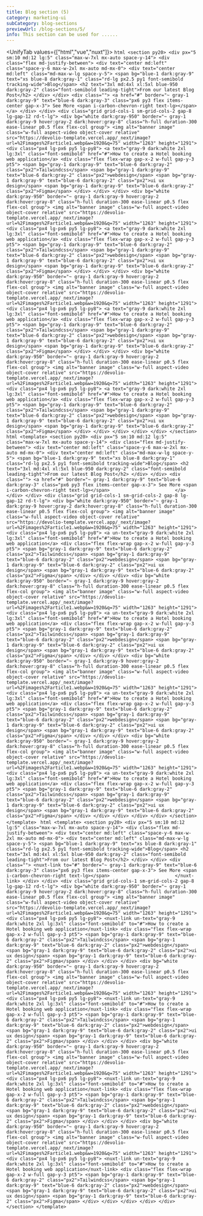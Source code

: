 ```yaml
---
title: Blog section (5)
category: marketing-ui
subCategory: blog-sections
previewUrl: /blog-sections/5/
info: This section can be used for ......
---
```


<UnifyTab values={["html","vue","nuxt"]}>
    <TabPanel value="html">
    ```html
    <section py20>
        <div px="5 sm:10 md:12 lg:5" class="max-w-7xl mx-auto space-y-14">
            <div class="flex md-justify-between">
                <div text="center md:left" class="space-y-6 max-w-2xl mx-auto md-mx-0">
                    <div text="center md:left" class="md-max-w-lg space-y-5">
                        <span bg="blue-1 dark:gray-9" text="xs blue-8 dark:gray-1" class="rd-lg px2.5 py1 font-semibold tracking-wide">Blog</span>
                        <h2 text="3xl md:4xl xl:5xl blue-950 dark:gray-2" class="font-semibold leading-tight">From our latest Blog Post</h2>
                    </div>
                </div>
                <div class="">
                    <a href="#" border="~ gray-1 dark:gray-9" text="blue-6 dark:gray-3" class="px6 py3 flex items-center gap-x-3">
                        See More
                        <span i-carbon-chevron-right text-lg></span>                       
                    </a>
                </div>
            </div>
            <div class="grid grid-cols-1 sm-grid-cols-2 gap-8 lg-gap-12 rd-t-lg">
                <div bg="white dark:gray-950" border="~ gray-1 dark:gray-9 hover:gray-2 dark:hover:gray-8" class="h-full duration-300 ease-linear p0.5 flex flex-col group">
                    <img alt="banner image" class="w-full aspect-video object-cover relative" src="https://devolio-template.vercel.app/_next/image?url=%2Fimages%2Farticle1.webp&w=1920&q=75" width="1263" height="1291">
                    <div class="px4 lg-px6 py5 lg-py8">
                        <a text="gray-9 dark:white 2xl lg:3xl" class="font-semibold" href="#">How to create a Hotel booking web application</a>
                        <div class="flex flex-wrap gap-x-2 w-full gap-y-3 pt5">
                            <span bg="gray-1 dark:gray-9" text="blue-6 dark:gray-2" class="px2">Tailwindcss</span>
                            <span bg="gray-1 dark:gray-9" text="blue-6 dark:gray-2" class="px2">webdesign</span>
                            <span bg="gray-1 dark:gray-9" text="blue-6 dark:gray-2" class="px2">ui ux design</span>
                            <span bg="gray-1 dark:gray-9" text="blue-6 dark:gray-2" class="px2">Figma</span>
                        </div>
                    </div>
                </div>
                <div bg="white dark:gray-950" border="~ gray-1 dark:gray-9 hover:gray-2 dark:hover:gray-8" class="h-full duration-300 ease-linear p0.5 flex flex-col group">
                    <img alt="banner image" class="w-full aspect-video object-cover relative" src="https://devolio-template.vercel.app/_next/image?url=%2Fimages%2Farticle1.webp&w=1920&q=75" width="1263" height="1291">
                    <div class="px4 lg-px6 py5 lg-py8">
                        <a text="gray-9 dark:white 2xl lg:3xl" class="font-semibold" href="#">How to create a Hotel booking web application</a>
                        <div class="flex flex-wrap gap-x-2 w-full gap-y-3 pt5">
                            <span bg="gray-1 dark:gray-9" text="blue-6 dark:gray-2" class="px2">Tailwindcss</span>
                            <span bg="gray-1 dark:gray-9" text="blue-6 dark:gray-2" class="px2">webdesign</span>
                            <span bg="gray-1 dark:gray-9" text="blue-6 dark:gray-2" class="px2">ui ux design</span>
                            <span bg="gray-1 dark:gray-9" text="blue-6 dark:gray-2" class="px2">Figma</span>
                        </div>
                    </div>
                </div>
                <div bg="white dark:gray-950" border="~ gray-1 dark:gray-9 hover:gray-2 dark:hover:gray-8" class="h-full duration-300 ease-linear p0.5 flex flex-col group">
                    <img alt="banner image" class="w-full aspect-video object-cover relative" src="https://devolio-template.vercel.app/_next/image?url=%2Fimages%2Farticle1.webp&w=1920&q=75" width="1263" height="1291">
                    <div class="px4 lg-px6 py5 lg-py8">
                        <a text="gray-9 dark:white 2xl lg:3xl" class="font-semibold" href="#">How to create a Hotel booking web application</a>
                        <div class="flex flex-wrap gap-x-2 w-full gap-y-3 pt5">
                            <span bg="gray-1 dark:gray-9" text="blue-6 dark:gray-2" class="px2">Tailwindcss</span>
                            <span bg="gray-1 dark:gray-9" text="blue-6 dark:gray-2" class="px2">webdesign</span>
                            <span bg="gray-1 dark:gray-9" text="blue-6 dark:gray-2" class="px2">ui ux design</span>
                            <span bg="gray-1 dark:gray-9" text="blue-6 dark:gray-2" class="px2">Figma</span>
                        </div>
                    </div>
                </div>
                <div bg="white dark:gray-950" border="~ gray-1 dark:gray-9 hover:gray-2 dark:hover:gray-8" class="h-full duration-300 ease-linear p0.5 flex flex-col group">
                    <img alt="banner image" class="w-full aspect-video object-cover relative" src="https://devolio-template.vercel.app/_next/image?url=%2Fimages%2Farticle1.webp&w=1920&q=75" width="1263" height="1291">
                    <div class="px4 lg-px6 py5 lg-py8">
                        <a text="gray-9 dark:white 2xl lg:3xl" class="font-semibold" href="#">How to create a Hotel booking web application</a>
                        <div class="flex flex-wrap gap-x-2 w-full gap-y-3 pt5">
                            <span bg="gray-1 dark:gray-9" text="blue-6 dark:gray-2" class="px2">Tailwindcss</span>
                            <span bg="gray-1 dark:gray-9" text="blue-6 dark:gray-2" class="px2">webdesign</span>
                            <span bg="gray-1 dark:gray-9" text="blue-6 dark:gray-2" class="px2">ui ux design</span>
                            <span bg="gray-1 dark:gray-9" text="blue-6 dark:gray-2" class="px2">Figma</span>
                        </div>
                    </div>
                </div>
            </div>
        </div>
    </section>
    ```
    </TabPanel>
    <TabPanel value="vue">
    ```html
  <template>
      <section py20>
          <div px="5 sm:10 md:12 lg:5" class="max-w-7xl mx-auto space-y-14">
              <div class="flex md-justify-between">
                  <div text="center md:left" class="space-y-6 max-w-2xl mx-auto md-mx-0">
                      <div text="center md:left" class="md-max-w-lg space-y-5">
                          <span bg="blue-1 dark:gray-9" text="xs blue-8 dark:gray-1" class="rd-lg px2.5 py1 font-semibold tracking-wide">Blog</span>
                          <h2 text="3xl md:4xl xl:5xl blue-950 dark:gray-2" class="font-semibold leading-tight">From our latest Blog Post</h2>
                      </div>
                  </div>
                  <div class="">
                      <a href="#" border="~ gray-1 dark:gray-9" text="blue-6 dark:gray-3" class="px6 py3 flex items-center gap-x-3">
                          See More
                          <span i-carbon-chevron-right text-lg></span>                       
                      </a>
                  </div>
              </div>
              <div class="grid grid-cols-1 sm-grid-cols-2 gap-8 lg-gap-12 rd-t-lg">
                  <div bg="white dark:gray-950" border="~ gray-1 dark:gray-9 hover:gray-2 dark:hover:gray-8" class="h-full duration-300 ease-linear p0.5 flex flex-col group">
                      <img alt="banner image" class="w-full aspect-video object-cover relative" src="https://devolio-template.vercel.app/_next/image?url=%2Fimages%2Farticle1.webp&w=1920&q=75" width="1263" height="1291">
                      <div class="px4 lg-px6 py5 lg-py8">
                          <a un-text="gray-9 dark:white 2xl lg:3xl" class="font-semibold" href="#">How to create a Hotel booking web application</a>
                          <div class="flex flex-wrap gap-x-2 w-full gap-y-3 pt5">
                              <span bg="gray-1 dark:gray-9" text="blue-6 dark:gray-2" class="px2">Tailwindcss</span>
                              <span bg="gray-1 dark:gray-9" text="blue-6 dark:gray-2" class="px2">webdesign</span>
                              <span bg="gray-1 dark:gray-9" text="blue-6 dark:gray-2" class="px2">ui ux design</span>
                              <span bg="gray-1 dark:gray-9" text="blue-6 dark:gray-2" class="px2">Figma</span>
                          </div>
                      </div>
                  </div>
                  <div bg="white dark:gray-950" border="~ gray-1 dark:gray-9 hover:gray-2 dark:hover:gray-8" class="h-full duration-300 ease-linear p0.5 flex flex-col group">
                      <img alt="banner image" class="w-full aspect-video object-cover relative" src="https://devolio-template.vercel.app/_next/image?url=%2Fimages%2Farticle1.webp&w=1920&q=75" width="1263" height="1291">
                      <div class="px4 lg-px6 py5 lg-py8">
                          <a un-text="gray-9 dark:white 2xl lg:3xl" class="font-semibold" href="#">How to create a Hotel booking web application</a>
                          <div class="flex flex-wrap gap-x-2 w-full gap-y-3 pt5">
                              <span bg="gray-1 dark:gray-9" text="blue-6 dark:gray-2" class="px2">Tailwindcss</span>
                              <span bg="gray-1 dark:gray-9" text="blue-6 dark:gray-2" class="px2">webdesign</span>
                              <span bg="gray-1 dark:gray-9" text="blue-6 dark:gray-2" class="px2">ui ux design</span>
                              <span bg="gray-1 dark:gray-9" text="blue-6 dark:gray-2" class="px2">Figma</span>
                          </div>
                      </div>
                  </div>
                  <div bg="white dark:gray-950" border="~ gray-1 dark:gray-9 hover:gray-2 dark:hover:gray-8" class="h-full duration-300 ease-linear p0.5 flex flex-col group">
                      <img alt="banner image" class="w-full aspect-video object-cover relative" src="https://devolio-template.vercel.app/_next/image?url=%2Fimages%2Farticle1.webp&w=1920&q=75" width="1263" height="1291">
                      <div class="px4 lg-px6 py5 lg-py8">
                          <a un-text="gray-9 dark:white 2xl lg:3xl" class="font-semibold" href="#">How to create a Hotel booking web application</a>
                          <div class="flex flex-wrap gap-x-2 w-full gap-y-3 pt5">
                              <span bg="gray-1 dark:gray-9" text="blue-6 dark:gray-2" class="px2">Tailwindcss</span>
                              <span bg="gray-1 dark:gray-9" text="blue-6 dark:gray-2" class="px2">webdesign</span>
                              <span bg="gray-1 dark:gray-9" text="blue-6 dark:gray-2" class="px2">ui ux design</span>
                              <span bg="gray-1 dark:gray-9" text="blue-6 dark:gray-2" class="px2">Figma</span>
                          </div>
                      </div>
                  </div>
                  <div bg="white dark:gray-950" border="~ gray-1 dark:gray-9 hover:gray-2 dark:hover:gray-8" class="h-full duration-300 ease-linear p0.5 flex flex-col group">
                      <img alt="banner image" class="w-full aspect-video object-cover relative" src="https://devolio-template.vercel.app/_next/image?url=%2Fimages%2Farticle1.webp&w=1920&q=75" width="1263" height="1291">
                      <div class="px4 lg-px6 py5 lg-py8">
                          <a un-text="gray-9 dark:white 2xl lg:3xl" class="font-semibold" href="#">How to create a Hotel booking web application</a>
                          <div class="flex flex-wrap gap-x-2 w-full gap-y-3 pt5">
                              <span bg="gray-1 dark:gray-9" text="blue-6 dark:gray-2" class="px2">Tailwindcss</span>
                              <span bg="gray-1 dark:gray-9" text="blue-6 dark:gray-2" class="px2">webdesign</span>
                              <span bg="gray-1 dark:gray-9" text="blue-6 dark:gray-2" class="px2">ui ux design</span>
                              <span bg="gray-1 dark:gray-9" text="blue-6 dark:gray-2" class="px2">Figma</span>
                          </div>
                      </div>
                  </div>
              </div>
          </div>
      </section>
  </template>
    ```
    </TabPanel>
    <TabPanel value="nuxt">
    ```html
  <template>
      <section py20>
          <div px="5 sm:10 md:12 lg:5" class="max-w-7xl mx-auto space-y-14">
              <div class="flex md-justify-between">
                  <div text="center md:left" class="space-y-6 max-w-2xl mx-auto md-mx-0">
                      <div text="center md:left" class="md-max-w-lg space-y-5">
                          <span bg="blue-1 dark:gray-9" text="xs blue-8 dark:gray-1" class="rd-lg px2.5 py1 font-semibold tracking-wide">Blog</span>
                          <h2 text="3xl md:4xl xl:5xl blue-950 dark:gray-2" class="font-semibold leading-tight">From our latest Blog Post</h2>
                      </div>
                  </div>
                  <div class="">
                      <nuxt-link to="#" border="~ gray-1 dark:gray-9" text="blue-6 dark:gray-3" class="px6 py3 flex items-center gap-x-3">
                          See More
                          <span i-carbon-chevron-right text-lg></span>                       
                      </nuxt-link>
                  </div>
              </div>
              <div class="grid grid-cols-1 sm-grid-cols-2 gap-8 lg-gap-12 rd-t-lg">
                  <div bg="white dark:gray-950" border="~ gray-1 dark:gray-9 hover:gray-2 dark:hover:gray-8" class="h-full duration-300 ease-linear p0.5 flex flex-col group">
                      <img alt="banner image" class="w-full aspect-video object-cover relative" src="https://devolio-template.vercel.app/_next/image?url=%2Fimages%2Farticle1.webp&w=1920&q=75" width="1263" height="1291">
                      <div class="px4 lg-px6 py5 lg-py8">
                          <nuxt-link un-text="gray-9 dark:white 2xl lg:3xl" class="font-semibold" to="#">How to create a Hotel booking web application</nuxt-link>
                          <div class="flex flex-wrap gap-x-2 w-full gap-y-3 pt5">
                              <span bg="gray-1 dark:gray-9" text="blue-6 dark:gray-2" class="px2">Tailwindcss</span>
                              <span bg="gray-1 dark:gray-9" text="blue-6 dark:gray-2" class="px2">webdesign</span>
                              <span bg="gray-1 dark:gray-9" text="blue-6 dark:gray-2" class="px2">ui ux design</span>
                              <span bg="gray-1 dark:gray-9" text="blue-6 dark:gray-2" class="px2">Figma</span>
                          </div>
                      </div>
                  </div>
                  <div bg="white dark:gray-950" border="~ gray-1 dark:gray-9 hover:gray-2 dark:hover:gray-8" class="h-full duration-300 ease-linear p0.5 flex flex-col group">
                      <img alt="banner image" class="w-full aspect-video object-cover relative" src="https://devolio-template.vercel.app/_next/image?url=%2Fimages%2Farticle1.webp&w=1920&q=75" width="1263" height="1291">
                      <div class="px4 lg-px6 py5 lg-py8">
                          <nuxt-link un-text="gray-9 dark:white 2xl lg:3xl" class="font-semibold" to="#">How to create a Hotel booking web application</nuxt-link>
                          <div class="flex flex-wrap gap-x-2 w-full gap-y-3 pt5">
                              <span bg="gray-1 dark:gray-9" text="blue-6 dark:gray-2" class="px2">Tailwindcss</span>
                              <span bg="gray-1 dark:gray-9" text="blue-6 dark:gray-2" class="px2">webdesign</span>
                              <span bg="gray-1 dark:gray-9" text="blue-6 dark:gray-2" class="px2">ui ux design</span>
                              <span bg="gray-1 dark:gray-9" text="blue-6 dark:gray-2" class="px2">Figma</span>
                          </div>
                      </div>
                  </div>
                  <div bg="white dark:gray-950" border="~ gray-1 dark:gray-9 hover:gray-2 dark:hover:gray-8" class="h-full duration-300 ease-linear p0.5 flex flex-col group">
                      <img alt="banner image" class="w-full aspect-video object-cover relative" src="https://devolio-template.vercel.app/_next/image?url=%2Fimages%2Farticle1.webp&w=1920&q=75" width="1263" height="1291">
                      <div class="px4 lg-px6 py5 lg-py8">
                          <nuxt-link un-text="gray-9 dark:white 2xl lg:3xl" class="font-semibold" to="#">How to create a Hotel booking web application</nuxt-link>
                          <div class="flex flex-wrap gap-x-2 w-full gap-y-3 pt5">
                              <span bg="gray-1 dark:gray-9" text="blue-6 dark:gray-2" class="px2">Tailwindcss</span>
                              <span bg="gray-1 dark:gray-9" text="blue-6 dark:gray-2" class="px2">webdesign</span>
                              <span bg="gray-1 dark:gray-9" text="blue-6 dark:gray-2" class="px2">ui ux design</span>
                              <span bg="gray-1 dark:gray-9" text="blue-6 dark:gray-2" class="px2">Figma</span>
                          </div>
                      </div>
                  </div>
                  <div bg="white dark:gray-950" border="~ gray-1 dark:gray-9 hover:gray-2 dark:hover:gray-8" class="h-full duration-300 ease-linear p0.5 flex flex-col group">
                      <img alt="banner image" class="w-full aspect-video object-cover relative" src="https://devolio-template.vercel.app/_next/image?url=%2Fimages%2Farticle1.webp&w=1920&q=75" width="1263" height="1291">
                      <div class="px4 lg-px6 py5 lg-py8">
                          <nuxt-link un-text="gray-9 dark:white 2xl lg:3xl" class="font-semibold" to="#">How to create a Hotel booking web application</nuxt-link>
                          <div class="flex flex-wrap gap-x-2 w-full gap-y-3 pt5">
                              <span bg="gray-1 dark:gray-9" text="blue-6 dark:gray-2" class="px2">Tailwindcss</span>
                              <span bg="gray-1 dark:gray-9" text="blue-6 dark:gray-2" class="px2">webdesign</span>
                              <span bg="gray-1 dark:gray-9" text="blue-6 dark:gray-2" class="px2">ui ux design</span>
                              <span bg="gray-1 dark:gray-9" text="blue-6 dark:gray-2" class="px2">Figma</span>
                          </div>
                      </div>
                  </div>
              </div>
          </div>
      </section>
  </template>
    ```
    </TabPanel>
</UnifyTab>